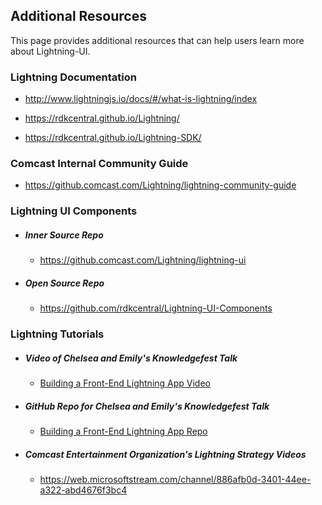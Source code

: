 
<Meta title="Docs / Lightning Resources" />


## Additional Resources
This page provides additional resources that can help users learn more about Lightning-UI.

### Lightning Documentation

* http://www.lightningjs.io/docs/#/what-is-lightning/index

* https://rdkcentral.github.io/Lightning/

* https://rdkcentral.github.io/Lightning-SDK/

### Comcast Internal Community Guide
* https://github.comcast.com/Lightning/lightning-community-guide

### Lightning UI Components
* #####  Inner Source Repo
    * https://github.comcast.com/Lightning/lightning-ui
* ##### Open Source Repo
    * https://github.com/rdkcentral/Lightning-UI-Components

### Lightning Tutorials
* ##### Video of Chelsea and Emily's Knowledgefest Talk
    * [Building a Front-End Lightning App Video](https://web.microsoftstream.com/video/91743666-86e6-4743-b9c4-dd4b7a686a75)
* ##### GitHub Repo for Chelsea and Emily's Knowledgefest Talk 
    * [Building a Front-End Lightning App Repo](https://github.comcast.com/XD-Engineering/knowledgefest-lightning-workshop)
* ##### Comcast Entertainment Organization's Lightning Strategy Videos
    * https://web.microsoftstream.com/channel/886afb0d-3401-44ee-a322-abd4676f3bc4
